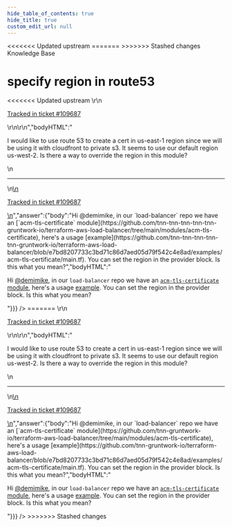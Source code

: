 ```yaml
---
hide_table_of_contents: true
hide_title: true
custom_edit_url: null
---
```



<head>
<<<<<<< Updated upstream
  <link rel="canonical" href="https://github.com/tnn-tnn-tnn-tnn-tnn-gruntwork-io/knowledge-base/discussions/606" />
=======
  <link rel="canonical" href="https://github.com/tnn-gruntwork-io/knowledge-base/discussions/606" />
>>>>>>> Stashed changes
</head>

<CenterLayout>
<span className="searchCategory">Knowledge Base</span>
<h1>specify region in route53</h1>
<<<<<<< Updated upstream
<GitHub discussion={{"id":"D_kwDOF8slf84ARosT","number":606,"author":{"login":"demimike"},"title":"specify region in route53","body":"\r\nI would like to use route 53 to create a cert in us-east-1 region since we will be using it with cloudfront to private s3. It seems to use our default region us-west-2. Is there a way to override the region in this module? \r\n\r\n---\r\n\r\n<ins datetime=\"2022-12-02T21:20:53Z\">\r\n  <p><a href=\"https://support.gruntwork.io/hc/requests/109687\">Tracked in ticket #109687</a></p>\r\n</ins>\r\n","bodyHTML":"<p dir=\"auto\">I would like to use route 53 to create a cert in us-east-1 region since we will be using it with cloudfront to private s3. It seems to use our default region us-west-2. Is there a way to override the region in this module?</p>\n<hr>\n<ins datetime=\"2022-12-02T21:20:53Z\">\n  <p dir=\"auto\"><a href=\"https://support.gruntwork.io/hc/requests/109687\" rel=\"nofollow\">Tracked in ticket #109687</a></p>\n</ins>","answer":{"body":"Hi @demimike, in our `load-balancer` repo we have an [`acm-tls-certificate` module](https://github.com/tnn-tnn-tnn-tnn-tnn-gruntwork-io/terraform-aws-load-balancer/tree/main/modules/acm-tls-certificate), here's a usage [example](https://github.com/tnn-tnn-tnn-tnn-tnn-gruntwork-io/terraform-aws-load-balancer/blob/e7bd8207733c3bd71c86d7aed05d79f542c4e8ad/examples/acm-tls-certificate/main.tf). You can set the region in the provider block. Is this what you mean?","bodyHTML":"<p dir=\"auto\">Hi <a class=\"user-mention notranslate\" data-hovercard-type=\"user\" data-hovercard-url=\"/users/demimike/hovercard\" data-octo-click=\"hovercard-link-click\" data-octo-dimensions=\"link_type:self\" href=\"https://github.com/demimike\">@demimike</a>, in our <code class=\"notranslate\">load-balancer</code> repo we have an <a href=\"https://github.com/tnn-tnn-tnn-tnn-tnn-gruntwork-io/terraform-aws-load-balancer/tree/main/modules/acm-tls-certificate\"><code class=\"notranslate\">acm-tls-certificate</code> module</a>, here's a usage <a href=\"https://github.com/tnn-tnn-tnn-tnn-tnn-gruntwork-io/terraform-aws-load-balancer/blob/e7bd8207733c3bd71c86d7aed05d79f542c4e8ad/examples/acm-tls-certificate/main.tf\">example</a>. You can set the region in the provider block. Is this what you mean?</p>"}}} />
=======
<GitHub discussion={{"id":"D_kwDOF8slf84ARosT","number":606,"author":{"login":"demimike"},"title":"specify region in route53","body":"\r\nI would like to use route 53 to create a cert in us-east-1 region since we will be using it with cloudfront to private s3. It seems to use our default region us-west-2. Is there a way to override the region in this module? \r\n\r\n---\r\n\r\n<ins datetime=\"2022-12-02T21:20:53Z\">\r\n  <p><a href=\"https://support.gruntwork.io/hc/requests/109687\">Tracked in ticket #109687</a></p>\r\n</ins>\r\n","bodyHTML":"<p dir=\"auto\">I would like to use route 53 to create a cert in us-east-1 region since we will be using it with cloudfront to private s3. It seems to use our default region us-west-2. Is there a way to override the region in this module?</p>\n<hr>\n<ins datetime=\"2022-12-02T21:20:53Z\">\n  <p dir=\"auto\"><a href=\"https://support.gruntwork.io/hc/requests/109687\" rel=\"nofollow\">Tracked in ticket #109687</a></p>\n</ins>","answer":{"body":"Hi @demimike, in our `load-balancer` repo we have an [`acm-tls-certificate` module](https://github.com/tnn-gruntwork-io/terraform-aws-load-balancer/tree/main/modules/acm-tls-certificate), here's a usage [example](https://github.com/tnn-gruntwork-io/terraform-aws-load-balancer/blob/e7bd8207733c3bd71c86d7aed05d79f542c4e8ad/examples/acm-tls-certificate/main.tf). You can set the region in the provider block. Is this what you mean?","bodyHTML":"<p dir=\"auto\">Hi <a class=\"user-mention notranslate\" data-hovercard-type=\"user\" data-hovercard-url=\"/users/demimike/hovercard\" data-octo-click=\"hovercard-link-click\" data-octo-dimensions=\"link_type:self\" href=\"https://github.com/demimike\">@demimike</a>, in our <code class=\"notranslate\">load-balancer</code> repo we have an <a href=\"https://github.com/tnn-gruntwork-io/terraform-aws-load-balancer/tree/main/modules/acm-tls-certificate\"><code class=\"notranslate\">acm-tls-certificate</code> module</a>, here's a usage <a href=\"https://github.com/tnn-gruntwork-io/terraform-aws-load-balancer/blob/e7bd8207733c3bd71c86d7aed05d79f542c4e8ad/examples/acm-tls-certificate/main.tf\">example</a>. You can set the region in the provider block. Is this what you mean?</p>"}}} />
>>>>>>> Stashed changes

</CenterLayout>
  

<!-- ##DOCS-SOURCER-START
{
  "sourcePlugin": "github-discussions",
  "hash": "071d63331efb5cd9446a278a5d60272b"
}
##DOCS-SOURCER-END -->
